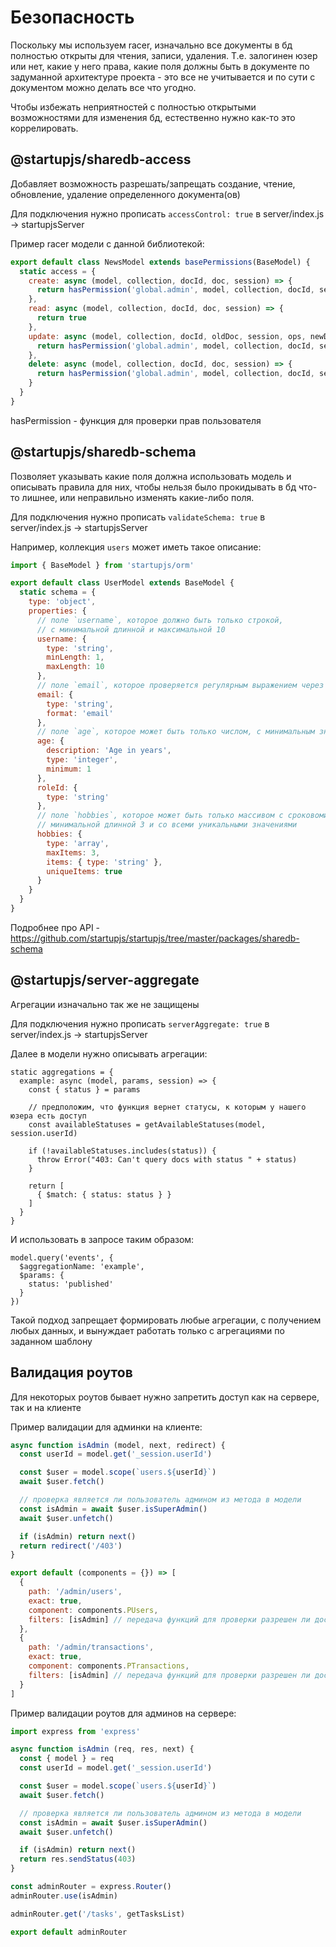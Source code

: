 # Безопасность

Поскольку мы используем racer, изначально все документы в бд полностью открыты для чтения, записи, удаления. Т.е. залогинен юзер или нет, какие у него права, какие поля должны быть в документе по задуманной архитектуре проекта - это все не учитывается и по сути с документом можно делать все что угодно.

Чтобы избежать неприятностей с полностью открытыми возможностями для изменения бд, естественно нужно как-то это коррелировать.

## @startupjs/sharedb-access

Добавляет возможность разрешать/запрещать создание, чтение, обновление, удаление определенного документа(ов)

Для подключения нужно прописать `accessControl: true` в server/index.js -> startupjsServer

Пример racer модели с данной библиотекой:

```js
export default class NewsModel extends basePermissions(BaseModel) {
  static access = {
    create: async (model, collection, docId, doc, session) => {
      return hasPermission('global.admin', model, collection, docId, session)
    },
    read: async (model, collection, docId, doc, session) => {
      return true
    },
    update: async (model, collection, docId, oldDoc, session, ops, newDoc) => {
      return hasPermission('global.admin', model, collection, docId, session)
    },
    delete: async (model, collection, docId, doc, session) => {
      return hasPermission('global.admin', model, collection, docId, session)
    }
  }
}
```

hasPermission - функция для проверки прав пользователя

## @startupjs/sharedb-schema

Позволяет указывать какие поля должна использовать модель и описывать правила для них, чтобы нельзя было прокидывать в бд что-то лишнее, или неправильно изменять какие-либо поля.

Для подключения нужно прописать `validateSchema: true` в server/index.js -> startupjsServer

Например, коллекция `users` может иметь такое описание:

```js
import { BaseModel } from 'startupjs/orm'

export default class UserModel extends BaseModel {
  static schema = {
    type: 'object',
    properties: {
      // поле `username`, которое должно быть только строкой,
      // с минимальной длинной и максимальной 10
      username: {
        type: 'string',
        minLength: 1,
        maxLength: 10
      },
      // поле `email`, которое проверяется регулярным выражением через парметр format
      email: {
        type: 'string',
        format: 'email'
      },
      // поле `age`, которое может быть только числом, с минимальным значением 1
      age: {
        description: 'Age in years',
        type: 'integer',
        minimum: 1
      },
      roleId: {
        type: 'string'
      },
      // поле `hobbies`, которое может быть только массивом с сроковоми значениями,
      // минимальной длинной 3 и со всеми уникальными значениями
      hobbies: {
        type: 'array',
        maxItems: 3,
        items: { type: 'string' },
        uniqueItems: true
      }
    }
  }
}
```

Подробнее про API - https://github.com/startupjs/startupjs/tree/master/packages/sharedb-schema

## @startupjs/server-aggregate

Агрегации изначально так же не защищены

Для подключения нужно прописать `serverAggregate: true` в server/index.js -> startupjsServer

Далее в модели нужно описывать агрегации:

```
static aggregations = {
  example: async (model, params, session) => {
    const { status } = params
  
    // предположим, что функция вернет статусы, к которым у нашего юзера есть доступ
    const availableStatuses = getAvailableStatuses(model, session.userId)

    if (!availableStatuses.includes(status)) {
      throw Error("403: Can't query docs with status " + status)
    }

    return [
      { $match: { status: status } }
    ]
  }
}
```

И использовать в запросе таким образом:

```
model.query('events', {
  $aggregationName: 'example',
  $params: {
    status: 'published'
  }
})
```

Такой подход запрещает формировать любые агрегации, с получением любых данных, и вынуждает работать только с агрегациями по заданном шаблону

## Валидация роутов

Для некоторых роутов бывает нужно запретить доступ как на сервере, так и на клиенте

Пример валидации для админки на клиенте:

```js
async function isAdmin (model, next, redirect) {
  const userId = model.get('_session.userId')

  const $user = model.scope(`users.${userId}`)
  await $user.fetch()

  // проверка является ли пользователь админом из метода в модели
  const isAdmin = await $user.isSuperAdmin()
  await $user.unfetch()

  if (isAdmin) return next()
  return redirect('/403')
}

export default (components = {}) => [
  {
    path: '/admin/users',
    exact: true,
    component: components.PUsers,
    filters: [isAdmin] // передача функций для проверки разрешен ли доступ
  },
  {
    path: '/admin/transactions',
    exact: true,
    component: components.PTransactions,
    filters: [isAdmin] // передача функций для проверки разрешен ли доступ
  }
]
```

Пример валидации роутов для админов на сервере:

```js
import express from 'express'

async function isAdmin (req, res, next) {
  const { model } = req
  const userId = model.get('_session.userId')

  const $user = model.scope(`users.${userId}`)
  await $user.fetch()

  // проверка является ли пользователь админом из метода в модели
  const isAdmin = await $user.isSuperAdmin()
  await $user.unfetch()

  if (isAdmin) return next()
  return res.sendStatus(403)
}

const adminRouter = express.Router()
adminRouter.use(isAdmin)

adminRouter.get('/tasks', getTasksList)

export default adminRouter
```
